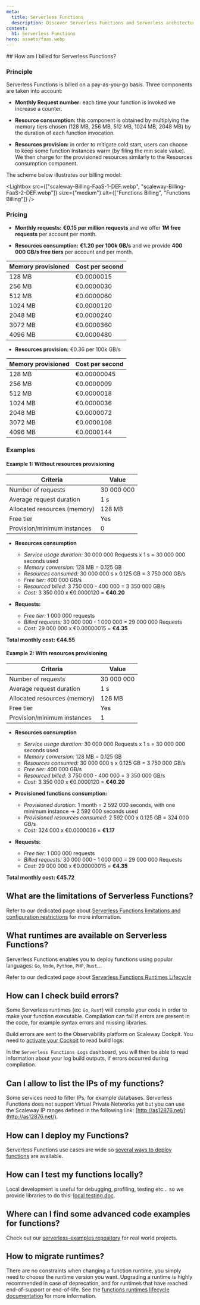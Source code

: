 ```yaml
---
meta:
  title: Serverless Functions
  description: Discover Serverless Functions and Serverless architecture.
content:
  h1: Serverless Functions
hero: assets/faas.webp
---
```


<Concept>
## How am I billed for Serverless Functions?

### Principle

Serverless Functions is billed on a pay-as-you-go basis. Three components are taken into account:

* **Monthly Request number:** each time your function is invoked we increase a counter.

* **Resource consumption:** this component is obtained by multiplying the memory tiers chosen (128 MB, 256 MB, 512 MB, 1024 MB, 2048 MB) by the duration of each function invocation.

* **Resources provision:** in order to mitigate cold start, users can choose to keep some function Instances warm (by filing the min scale value). We then charge for the provisioned resources similarly to the Resources consumption component.

The scheme below illustrates our billing model:

<Lightbox src={["scaleway-Billing-FaaS-1-DEF.webp", "scaleway-Billing-FaaS-2-DEF.webp"]} size={"medium"}  alt={["Functions Billing", "Functions Billing"]} />


### Pricing

* **Monthly requests:** **€0.15 per million requests** and we offer **1M free requests** per account per month.

* **Resources consumption:**  **€1.20 per 100k GB/s** and we provide **400 000 GB/s free tiers** per account and per month.

| Memory provisioned  | Cost per second |
|---------------------|-----------------|
| 128 MB              | €0.0000015      |
| 256 MB              | €0.0000030      |
| 512 MB              | €0.0000060      |
| 1024 MB             | €0.0000120      |
| 2048 MB             | €0.0000240      |
| 3072 MB             | €0.0000360      |
| 4096 MB             | €0.0000480      |

* **Resources provision:** €0.36 per 100k GB/s

| Memory provisioned 	| Cost per second |
|---------------------|-----------------|
| 128 MB  	          | €0.00000045  	  |
| 256 MB            	| €0.0000009  	  |
| 512 MB            	| €0.0000018  	  |
| 1024 MB           	| €0.0000036  	  |
| 2048 MB           	| €0.0000072  	  |
| 3072 MB           	| €0.0000108  	  |
| 4096 MB           	| €0.0000144  	  |

### Examples

#### Example 1: Without resources provisioning

| Criteria                     	| Value      	|
|-------------------------------|-------------|
| Number of requests           	| 30 000 000 	|
| Average request duration     	| 1 s        	|
| Allocated resources (memory) 	| 128 MB     	|
| Free tier                   	| Yes        	|
| Provision/minimum instances 	| 0          	|

* **Resources consumption**
  * *Service usage duration:* 30 000 000 Requests x 1 s = 30 000 000 seconds used
  * *Memory conversion:* 128 MB = 0.125 GB
  * *Resources consumed:* 30 000 000 s x 0.125 GB = 3 750 000 GB/s
  * *Free tier:* 400 000 GB/s
  * *Resourced billed:* 3 750 000 - 400 000 = 3 350 000 GB/s
  * *Cost:* 3 350 000 x €0.0000120 = **€40.20**

* **Requests:**
  * *Free tier:* 1 000 000 requests
  * *Billed requests:* 30 000 000 - 1 000 000 = 29 000 000 Requests
  * *Cost:*  29 000 000 x €0.00000015 = **€4.35**

**Total monthly cost: €44.55**

#### Example 2: With resources provisioning

| Criteria                     	| Value      	|
|-------------------------------|-------------|
| Number of requests           	| 30 000 000 	|
| Average request duration     	| 1 s        	|
| Allocated resources (memory) 	| 128 MB     	|
| Free tier                   	| Yes        	|
| Provision/minimum instances 	| 1          	|

* **Resources consumption**
  * *Service usage duration:* 30 000 000 Requests x 1 s = 30 000 000 seconds used
  * *Memory conversion:* 128 MB = 0.125 GB
  * *Resources consumed:* 30 000 000 s x 0.125 GB = 3 750 000 GB/s
  * *Free tier:* 400 000 GB/s
  * *Resourced billed:* 3 750 000 - 400 000 = 3 350 000 GB/s
  * *Cost:* 3 350 000 x €0.0000120 = **€40.20**

* **Provisioned functions consumption:**
  * *Provisioned duration:* 1 month = 2 592 000 seconds, with one minimum instance → 2 592 000 seconds used
  * *Provisioned resources consumed:* 2 592 000 x 0.125 GB = 324 000 GB/s
  * *Cost:* 324 000 x €0.0000036 = **€1.17**

* **Requests:**
  * *Free tier:* 1 000 000 requests
  * *Billed requests:* 30 000 000 - 1 000 000 = 29 000 000 Requests
  * *Cost:*  29 000 000 x €0.00000015 = **€4.35**

**Total monthly cost: €45.72**

</Concept>

<Concept>

## What are the limitations of Serverless Functions?

Refer to our dedicated page about [Serverless Functions limitations and configuration restrictions](/serverless/functions/reference-content/functions-limitations/) for more information.

## What runtimes are available on Serverless Functions?

Serverless Functions enables you to deploy functions using popular languages: `Go`, `Node`, `Python`, `PHP`, `Rust`...

Refer to our dedicated page about [Serverless Functions Runtimes Lifecycle](/serverless/functions/reference-content/functions-lifecycle)

</Concept>

<Concept>

## How can I check build errors?

Some Serverless runtimes (ex: `Go`, `Rust`) will compile your code in order to make your function executable.
Compilation can fail if errors are present in the code, for example syntax errors and missing libraries.

Build errors are sent to the Observability platform on Scaleway Cockpit. You need to [activate your Cockpit](/observability/cockpit/how-to/activate-cockpit/) to read build logs.

In the `Serverless Functions Logs` dashboard, you will then be able to read information about your log build outputs, if errors occurred during compilation.

</Concept>

<Concept>

## Can I allow to list the IPs of my functions?

Some services need to filter IPs, for example databases. Serverless Functions does not support Virtual Private Networks yet but you can use the Scaleway IP ranges defined in the following link: [http://as12876.net/](http://as12876.net/).

</Concept>

<Concept>

## How can I deploy my Functions?

Serverless Functions use cases are wide so [several ways to deploy functions](/serverless/functions/reference-content/deploy-function/) are available.

</Concept>

<Concept>

## How can I test my functions locally?

Local development is useful for debugging, profiling, testing etc... so we provide libraries to do this: [local testing doc](/serverless/functions/reference-content/local-testing/).

</Concept>

<Concept>

## Where can I find some advanced code examples for functions?

Check out our [serverless-examples repository](https://github.com/scaleway/serverless-examples) for real world projects.

</Concept>

<Concept>

## How to migrate runtimes?

There are no constraints when changing a function runtime, you simply need to choose the runtime version you want.
Upgrading a runtime is highly recommended in case of deprecation, and for runtimes that have reached end-of-support or end-of-life. See the [functions runtimes lifecycle documentation](/serverless/functions/reference-content/functions-lifecycle/) for more information.

</Concept>